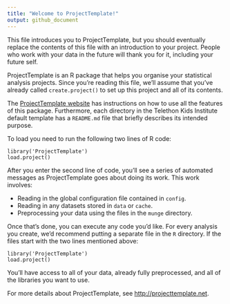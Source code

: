 ---
title: "Welcome to ProjectTemplate!"
output: github_document
---

<!-- README.md is generated from README.Rmd. Please edit that file -->

This file introduces you to ProjectTemplate, but you should eventually replace
the contents of this file with an introduction to your project. People who
work with your data in the future will thank you for it, including your future
self.

ProjectTemplate is an R package that helps you organise your statistical
analysis projects. Since you're reading this file, we'll assume that you've
already called `create.project()` to set up this project and all of its
contents.

The [ProjectTemplate website](http://projecttemplate.net/getting_started.html) 
has instructions on how to use all the features of this package. Furthermore, 
each directory in the Telethon Kids Institute default template has a `README.md`
file that briefly describes its intended purpose.

To load you need to run the following two lines of R code:

```
library('ProjectTemplate')
load.project()
```

After you enter the second line of code, you'll see a series of automated
messages as ProjectTemplate goes about doing its work. This work involves:

  *  Reading in the global configuration file contained in `config`.
  *  Reading in any datasets stored in `data` or `cache`.
  *  Preprocessing your data using the files in the `munge` directory.

Once that's done, you can execute any code you'd like. For every analysis
you create, we'd recommend putting a separate file in the `R` directory.
If the files start with the two lines mentioned above:

```
library('ProjectTemplate')
load.project()
```

You'll have access to all of your data, already fully preprocessed, and
all of the libraries you want to use.

For more details about ProjectTemplate, see [http://projecttemplate.net](http://projecttemplate.net).
